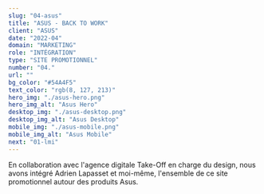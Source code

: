 ```yaml
---
slug: "04-asus"
title: "ASUS - BACK TO WORK"
client: "ASUS"
date: "2022-04"
domain: "MARKETING"
role: "INTÉGRATION"
type: "SITE PROMOTIONNEL"
number: "04."
url: ""
bg_color: "#54A4F5"
text_color: "rgb(8, 127, 213)"
hero_img: "./asus-hero.png"
hero_img_alt: "Asus Hero"
desktop_img: "./asus-desktop.png"
desktop_img_alt: "Asus Desktop"
mobile_img: "./asus-mobile.png"
mobile_img_alt: "Asus Mobile"
next: "01-lmi"
---
```


En collaboration avec l'agence digitale Take-Off en charge du design, nous avons intégré Adrien Lapasset et moi-même, l'ensemble de ce site promotionnel autour des produits Asus.
